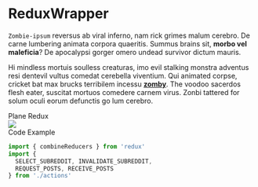 
<Meta title="Libraries/RetuxWrapper" />

<style>{`
  .subheading {
    --mediumdark: '#999999';
    font-weight: 900;
    font-size: 13px;
    color: #999;
    letter-spacing: 6px;
    line-height: 24px;
    text-transform: uppercase;
    margin-bottom: 12px;
    margin-top: 40px;
  }

  .large-image {
    width: 600px;
  }
`}</style>

# ReduxWrapper

`Zombie-ipsum` reversus ab viral inferno, nam rick grimes malum cerebro. De carne lumbering animata corpora quaeritis.
Summus brains sit​​, **morbo vel maleficia**? De apocalypsi gorger omero undead survivor dictum mauris.

Hi mindless mortuis soulless creaturas, imo evil stalking monstra adventus resi dentevil vultus comedat cerebella viventium.
Qui animated corpse, cricket bat max brucks terribilem incessu [**zomby**](http://www.zombieipsum.com/). The voodoo sacerdos flesh eater, suscitat mortuos comedere carnem virus.
Zonbi tattered for solum oculi eorum defunctis go lum cerebro.

<div className="subheading">Plane Redux</div>

<img src="https://miro.medium.com/max/4800/0*1iTyjVtuN-ODbO1Y" class="large-image" />

<div className="subheading">Code Example</div>

```js
import { combineReducers } from 'redux'
import {
  SELECT_SUBREDDIT, INVALIDATE_SUBREDDIT,
  REQUEST_POSTS, RECEIVE_POSTS
} from './actions'
```
